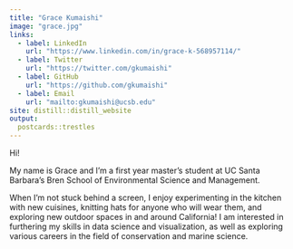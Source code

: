 ```yaml
---
title: "Grace Kumaishi"
image: "grace.jpg"
links:
  - label: LinkedIn
    url: "https://www.linkedin.com/in/grace-k-568957114/"
  - label: Twitter
    url: "https://twitter.com/gkumaishi"
  - label: GitHub
    url: "https://github.com/gkumaishi"
  - label: Email
    url: "mailto:gkumaishi@ucsb.edu"
site: distill::distill_website
output:
  postcards::trestles
---
```


Hi! 

My name is Grace and I'm a first year master's student at UC Santa Barbara's Bren School of Environmental Science and Management. 

When I'm not stuck behind a screen, I enjoy experimenting in the kitchen with new cuisines, knitting hats for anyone who will wear them, and exploring new outdoor spaces in and around California! I am interested in furthering my skills in data science and visualization, as well as exploring various careers in the field of conservation and marine science. 
